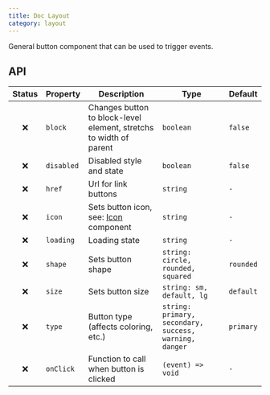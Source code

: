 ```yaml
---
title: Doc Layout
category: layout
---
```


General button component that can be used to trigger events.

## API

| Status | Property   | Description                                                           | Type                                                   | Default   |
| :----: | ---------- | --------------------------------------------------------------------- | ------------------------------------------------------ | --------- |
|   ❌   | `block`    | Changes button to block-level element, stretchs to width of parent    | `boolean`                                              | `false`   |
|   ❌   | `disabled` | Disabled style and state                                              | `boolean`                                              | `false`   |
|   ❌   | `href`     | Url for link buttons                                                  | `string`                                               | `-`       |
|   ❌   | `icon`     | Sets button icon, see: [Icon](src/components/icon/index.md) component | `string`                                               | `-`       |
|   ❌   | `loading`  | Loading state                                                         | `string`                                               | `-`       |
|   ❌   | `shape`    | Sets button shape                                                     | `string: circle, rounded, squared`                     | `rounded` |
|   ❌   | `size`     | Sets button size                                                      | `string: sm, default, lg`                              | `default` |
|   ❌   | `type`     | Button type (affects coloring, etc.)                                  | `string: primary, secondary, success, warning, danger` | `primary` |
|   ❌   | `onClick`  | Function to call when button is clicked                               | `(event) => void`                                      | `-`       |

